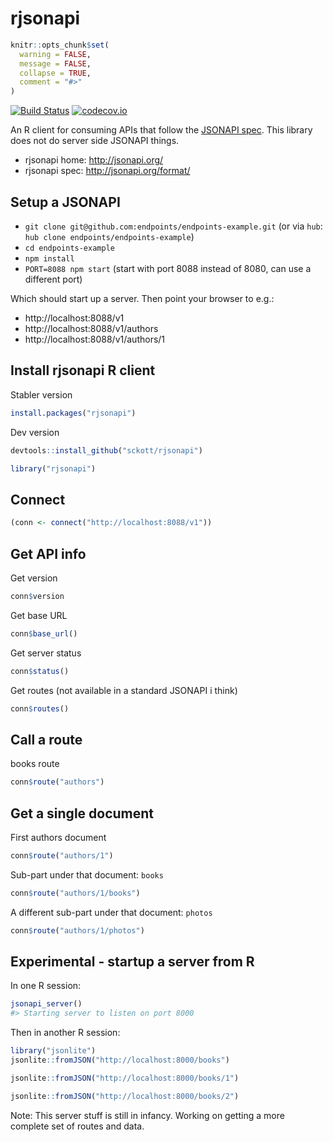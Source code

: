 rjsonapi
========

```r
knitr::opts_chunk$set(
  warning = FALSE,
  message = FALSE,
  collapse = TRUE,
  comment = "#>"
)
```

[![Build Status](https://travis-ci.org/sckott/rjsonapi.svg?branch=master)](https://travis-ci.org/sckott/rjsonapi)
[![codecov.io](https://codecov.io/github/sckott/rjsonapi/coverage.svg?branch=master)](https://codecov.io/github/sckott/rjsonapi?branch=master)

An R client for consuming APIs that follow the [JSONAPI spec][spec]. This library
does not do server side JSONAPI things.

* rjsonapi home: [http://jsonapi.org/](http://jsonapi.org/)
* rjsonapi spec: [http://jsonapi.org/format/](http://jsonapi.org/format/)

## Setup a JSONAPI

* `git clone git@github.com:endpoints/endpoints-example.git` (or via `hub`: `hub clone endpoints/endpoints-example`)
* `cd endpoints-example`
* `npm install`
* `PORT=8088 npm start` (start with port 8088 instead of 8080, can use a different port)

Which should start up a server. Then point your browser to e.g.:

* http://localhost:8088/v1
* http://localhost:8088/v1/authors
* http://localhost:8088/v1/authors/1

## Install rjsonapi R client

Stabler version

```r
install.packages("rjsonapi")
```

Dev version

```r
devtools::install_github("sckott/rjsonapi")
```

```r
library("rjsonapi")
```

## Connect

```r
(conn <- connect("http://localhost:8088/v1"))
```

## Get API info

Get version

```r
conn$version
```

Get base URL

```r
conn$base_url()
```

Get server status

```r
conn$status()
```

Get routes (not available in a standard JSONAPI i think)

```r
conn$routes()
```

## Call a route

books route

```r
conn$route("authors")
```

## Get a single document

First authors document

```r
conn$route("authors/1")
```

Sub-part under that document: `books`

```r
conn$route("authors/1/books")
```

A different sub-part under that document: `photos`

```r
conn$route("authors/1/photos")
```

## Experimental - startup a server from R

In one R session: 

```r
jsonapi_server()
#> Starting server to listen on port 8000
```

Then in another R session:

```r
library("jsonlite")
jsonlite::fromJSON("http://localhost:8000/books")
```

```r
jsonlite::fromJSON("http://localhost:8000/books/1")
```

```r
jsonlite::fromJSON("http://localhost:8000/books/2")
```

Note: This server stuff is still in infancy. Working on getting a more complete set 
of routes and data.

[spec]: http://jsonapi.org/format/
